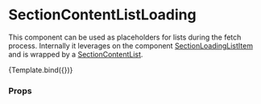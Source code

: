 

<Meta
  title="Components/Section/SectionContentListLoading"
  component={SectionContentListLoading}
/>

# SectionContentListLoading

This component can be used as placeholders for lists during the fetch process.
Internally it leverages on the component [SectionLoadingListItem](/docs/components-section-sectionloadinglistitem--default-story) and is wrapped by a [SectionContentList](/docs/components-section-sectioncontentlist--default-story).


<Canvas>
  <Story
    name="Default"
    args={{
      numberOfItems: 3,
    }}
  >
    {Template.bind({})}
  </Story>
</Canvas>

### Props

<ArgsTable story="Default" />
